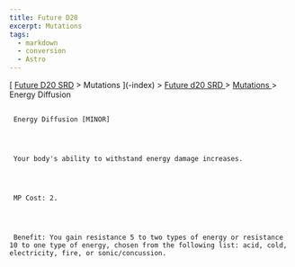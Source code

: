 ```yaml
---
title: Future D20
excerpt: Mutations
tags:
  - markdown
  - conversion
  - Astro
---
```







[
[Future D20 SRD]( / ) > Mutations
     ](-index)
     >
     [
      Future d20 SRD
     ](future-d20-srd-index)
     >
     [
      Mutations
     ](future-d20-srd-mutations-index)
     > Energy Diffusion
    





## 
     Energy Diffusion [MINOR]
    



     Your body's ability to withstand energy damage increases.
    



     MP Cost: 2.
    



     Benefit: You gain resistance 5 to two types of energy or resistance 10 to one type of energy, chosen from the following list: acid, cold, electricity, fire, or sonic/concussion.
    




